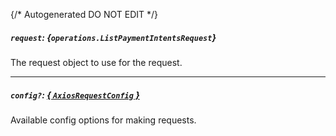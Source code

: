 {/* Autogenerated DO NOT EDIT  */}

##### `request`: *{`operations.ListPaymentIntentsRequest`}*
The request object to use for the request.
<Collapsible openLabel={Labels.showProperties} closeLabel={Labels.hideProperties}>
    <ListPaymentIntentsRequest/>
</Collapsible>

---
##### `config?`: [*{ `AxiosRequestConfig` }*](https://axios-http.com/docs/req_config)
Available config options for making requests.


